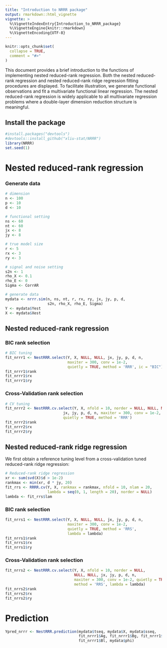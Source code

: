 ```yaml
---
title: "Introduction to NRRR package"
output: rmarkdown::html_vignette
vignette: >
  %\VignetteIndexEntry{Introduction_to_NRRR_package}
  %\VignetteEngine{knitr::rmarkdown}
  %\VignetteEncoding{UTF-8}
---
```


```r
knitr::opts_chunk$set(
  collapse = TRUE,
  comment = "#>"
)
```

This document provides a brief introduction to the functions of implementing nested reduced-rank regression. Both the nested reduced-rank regression and nested reduced-rank ridge regression fitting procedures are displayed. To facilitate illustration, we generate functional observations and fit a multivariate functional linear regression. The nested reduced-rank regression is widely applicable to all multivariate regression problems where a double-layer dimension reduction structure is meaningful. 

## Install the package
```r
#install.packages("devtools")
#devtools::install_github("xliu-stat/NRRR")
library(NRRR)
set.seed(1)
```

# Nested reduced-rank regression
### Generate data
```r
# dimension
n <- 100
p <- 10
d <- 10

# functional setting
ns <- 60
nt <- 60
jx <- 8
jy <- 8

# true model size
r <- 5
rx <- 3
ry <- 3

# signal and noise setting
s2n <- 1
rho_X <- 0.1
rho_E <- 0
Sigma <- CorrAR

# generate data
mydata <- nrrr.sim(n, ns, nt, r, rx, ry, jx, jy, p, d,
                   s2n, rho_X, rho_E, Sigma)
Y <- mydata$Yest
X <- mydata$Xest
```

## Nested reduced-rank regression
### BIC rank selection
```r
# BIC tuning
fit_nrrr1 <- NestRRR.select(Y, X, NULL, NULL, jx, jy, p, d, n, 
                            maxiter = 300, conv = 1e-2,
                            quietly = TRUE, method = 'RRR', ic = "BIC")
fit_nrrr1$rank
fit_nrrr1$rx
fit_nrrr1$ry
```

### Cross-Validation rank selection
```r
# CV tuning
fit_nrrr2 <- NestRRR.cv.select(Y, X, nfold = 10, norder = NULL, NULL, NULL,
                          jx, jy, p, d, n, maxiter = 300, conv = 1e-2, 
                          quietly = TRUE, method = 'RRR')
fit_nrrr2$rank
fit_nrrr2$rx
fit_nrrr2$ry
```


## Nested reduced-rank ridge regression
We first obtain a reference tuning level from a cross-validation tuned reduced-rank ridge regression:
```r
# Reduced-rank ridge regression
xr <- sum(svd(X)$d > 1e-2)
rankmax <- min(xr, d * jy, 20) 
fit_rrs <- RRRR.cv(Y, X, rankmax = rankmax, nfold = 10, nlam = 20, 
                   lambda = seq(0, 1, length = 20), norder = NULL)
lambda <- fit_rrs$lam
```

### BIC rank selection
```r
fit_nrrs1 <- NestRRR.select(Y, X, NULL, NULL, jx, jy, p, d, n, 
                            maxiter = 300, conv = 1e-2,
                            quietly = TRUE, method = 'RRS', 
                            lambda = lambda)
fit_nrrs1$rank
fit_nrrs1$rx
fit_nrrs1$ry
```

### Cross-Validation rank selection
```r
fit_nrrs2 <- NestRRR.cv.select(Y, X, nfold = 10, norder = NULL,
                               NULL, NULL, jx, jy, p, d, n,
                               maxiter = 300, conv = 1e-2, quietly = TRUE, 
                               method = 'RRS', lambda = lambda)
fit_nrrs2$rank
fit_nrrs2$rx
fit_nrrs2$ry
```


# Prediction
```r
Ypred_nrrr <- NestRRR.prediction(mydata$tseq, mydata$X, mydata$sseq,
                                 fit_nrrr1$Ag, fit_nrrr1$Bg, fit_nrrr1$Al, 
                                 fit_nrrr1$Bl, mydata$phi)
```


